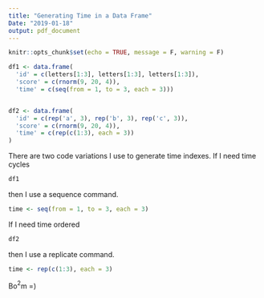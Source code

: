 ```yaml
---
title: "Generating Time in a Data Frame"
Date: "2019-01-18"
output: pdf_document
---
```


```r
knitr::opts_chunk$set(echo = TRUE, message = F, warning = F)
```

```r

df1 <- data.frame(
  'id' = c(letters[1:3], letters[1:3], letters[1:3]),
  'score' = c(rnorm(9, 20, 4)),
  'time' = c(seq(from = 1, to = 3, each = 3)))


df2 <- data.frame(
  'id' = c(rep('a', 3), rep('b', 3), rep('c', 3)),
  'score' = c(rnorm(9, 20, 4)),
  'time' = c(rep(c(1:3), each = 3))
)

```

There are two code variations I use to generate time indexes. If I need time cycles

```r

df1

```

then I use a sequence command.

```r

time <- seq(from = 1, to = 3, each = 3)
```

If I need time ordered

```r

df2
```

then I use a replicate command.

```r
time <- rep(c(1:3), each = 3)
```


Bo$^2$m =)
